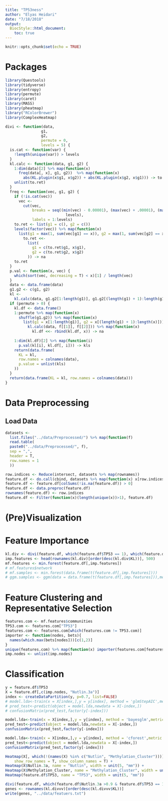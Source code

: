 ```yaml
---
title: "TP53ness"
author: "Elyas Heidari"
date: "7/18/2018"
output:
  BiocStyle::html_document:
    toc: true
---
```


```r
knitr::opts_chunk$set(echo = TRUE)

```


# Packages
```r
library(Questools)
library(tidyverse)
library(entropy)
library(permute)
library(caret)
library(MASS)
library(pheatmap)
library("RColorBrewer")
library(ComplexHeatmap)
```


```r
divi <- function(data,
                g1,
                g2,
                permute = 0,
                levels = 5) {
  is.cat <- function(var) {
    !length(unique(var)) > levels
  }
  kl.calc <- function(data, g1, g2) {
    1:dim(data)[2] %>% map(function(x)
      freq(data[, x], g1, g2))  %>% map(function(x)
        abs(KL.plugin(x$g1, x$g2)) + abs(KL.plugin(x$g2, x$g1))) -> to.ret
    unlist(to.ret)
  }
  freq <- function(vec, g1, g2) {
    if (!is.cat(vec))
      vec <-
        cut(vec,
            breaks = seq((min(vec) - 0.00001), (max(vec) + .00001), (max(vec) - min(vec) + .00002) /
                           levels),
            labels = 1:levels)
    to.ret <- list(g1 = c(), g2 = c())
    levels(factor(vec)) %>% map(function(x)
      list(g1 = max(1, sum(vec[g1] == x)), g2 = max(1, sum(vec[g2] == x)))) %>% map(function(x)
        to.ret <<-
          list(
            g1 = c(to.ret$g1, x$g1),
            g2 = c(to.ret$g2, x$g2)
          )) -> na
    to.ret
  }
  p.val <- function(x, vec) {
    which(sort(vec, decreasing = T) < x)[1] / length(vec)
  }
  data <- data.frame(data)
  g1.g2 <- c(g1, g2)
  kl <-
    kl.calc(data, g1.g2[1:length(g1)], g1.g2[(length(g1) + 1):length(g1.g2)])
  if (permute > 0) {
    kl.df <- data.frame()
    1:permute %>% map(function(x)
      shuffle(g1.g2)) %>% map(function(x)
        list(g1 = x[1:length(g1)], g2 = x[(length(g1) + 1):length(x)])) %>% map(function(f)
          kl.calc(data, f[[1]], f[[2]])) %>% map(function(x)
            kl.df <<- rbind(kl.df, x)) -> na
    
    1:dim(kl.df)[2] %>% map(function(i)
      p.val(kl[i], kl.df[, i])) -> kls
    return(data.frame(
      KL = kl,
      row.names = colnames(data),
      p.value = unlist(kls)
    ))
  }
  return(data.frame(KL = kl, row.names = colnames(data)))
}
```


# Data Preprocessing
  

## Load Data
```r
datasets <-
  list.files("../data/Preprocessed/") %>% map(function(f)
  read.table(
  paste0("../data/Preprocessed/", f),
  sep = ",",
  header = T,
  row.names = 1
  )) 

row.indices <- Reduce(intersect, datasets %>% map(rownames))
feature.df <- do.call(cbind, datasets %>% map(function(x) x[row.indices,]))
feature.df <- feature.df[colSums(!is.na(feature.df)) > 0]
feature.df <- data.preproc(feature.df)
rownames(feature.df) <- row.indices
feature.df <- Filter(function(x)(length(unique(x))>1), feature.df)
```

# (Pre)Visualization


# Feature Importance 

```r
kl.div <- divi(feature.df, which(feature.df$TP53 == 1), which(feature.df$TP53 == 2))
imp.features <- head(rownames(kl.div)[order(desc(kl.div$KL))], 500)
mf.features <- min.forest(feature.df[,imp.features])
# mf.features$network
# mf.samples <- min.forest(data.frame(t(feature.df[,imp.features])))
# ggm.samples <- ggm(data = data.frame(t(feature.df[,imp.features])),methods = c("BIC"))

```


# Feature Clustering and Representative Selection
```r
features.com <- mf.features$communities
TP53.com <- features.com["TP53"]
features.com <- features.com[which(features.com != TP53.com)]
importer <- function(nodes, bets){
  names(which.max(bets[nodes]))[c(1,2)]
}
unique(features.com) %>% map(function(x) importer(features.com[features.com == x], mf.features$betweenness)) -> imp.nodes
imp.nodes <- unlist(imp.nodes)
```


# Classification
```r
y = feature.df$TP53
X = feature.df[,c(imp.nodes, "Nutlin.3a")]
index <- createDataPartition(y, p=0.7, list=FALSE)
# model.lda<-train(x = X[index,],y = y[index], method = 'glmStepAIC',metric = "Accuracy")
# pred_test<-predict(object = model.lda,newdata = X[-index,])
# confusionMatrix(pred_test,factor(y[-index]))

model.lda<-train(x = X[index,],y = y[index], method = 'bayesglm',metric = "Accuracy")
pred_test<-predict(object = model.lda,newdata = X[-index,])
confusionMatrix(pred_test,factor(y[-index]))

model.lda<-train(x = X[index,],y = y[index], method = 'cforest',metric = "Accuracy")
pred_test<-predict(object = model.lda,newdata = X[-index,])
confusionMatrix(pred_test,factor(y[-index]))
```



```r
Heatmap(X[, which(!(names(X) %in% c("Nutlin", "Methylation_Cluster")))], name = "genes", km = 5,
    show_row_names = T, show_column_names = T) +
Heatmap(X$Nutlin.3a, name = "Nutlin", width = unit(5, "mm")) +
Heatmap(X$Methylation_Cluster, name = "Methylation_Cluster", width = unit(5, "mm")) + 
Heatmap(feature.df$TP53, name = "TP53", width = unit(5, "mm")) 

```


```r
divi(feature.df, which(feature.df$Nutlin.3a >0.9 & feature.df$TP53 == 1), which(feature.df$Nutlin.3a <0.9 & feature.df$TP53 == 1)) -> kl.divvv
genes <- rownames(kl.divvv)[order(desc(kl.divvv$KL))]
write(genes, "../data/featuers.txt")
```

